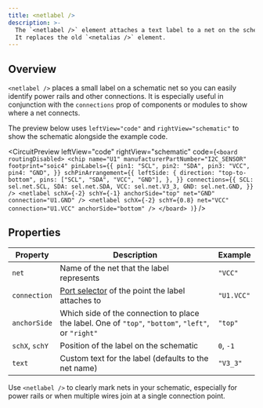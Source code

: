 ```yaml
---
title: <netlabel />
description: >-
  The `<netlabel />` element attaches a text label to a net on the schematic.
  It replaces the old `<netalias />` element.
---
```


## Overview

`<netlabel />` places a small label on a schematic net so you can easily
identify power rails and other connections. It is especially useful in
conjunction with the `connections` prop of components or modules to
show where a net connects.


The preview below uses `leftView="code"` and `rightView="schematic"` to show the
schematic alongside the example code.

<CircuitPreview
  leftView="code"
  rightView="schematic"
  code={`
      <board routingDisabled>
        <chip
          name="U1"
          manufacturerPartNumber="I2C_SENSOR"
          footprint="soic4"
          pinLabels={{
            pin1: "SCL",
            pin2: "SDA",
            pin3: "VCC",
            pin4: "GND",
          }}
          schPinArrangement={{
            leftSide: {
              direction: "top-to-bottom",
              pins: ["SCL", "SDA", "VCC", "GND"],
            },
          }}
          connections={{
            SCL: sel.net.SCL,
            SDA: sel.net.SDA,
            VCC: sel.net.V3_3,
            GND: sel.net.GND,
          }}
        />
        <netlabel
          schX={-2}
          schY={-1}
          anchorSide="top"
          net="GND"
          connection="U1.GND"
        />
        <netlabel
          schX={-2}
          schY={0.8}
          net="VCC"
          connection="U1.VCC"
          anchorSide="bottom"
        />
      </board>
    )
  `}
/>

## Properties

| Property | Description | Example |
| -------- | ----------- | ------- |
| `net` | Name of the net that the label represents | `"VCC"` |
| `connection` | [Port selector](../guides/tscircuit-essentials/port-and-net-selectors.md) of the point the label attaches to | `"U1.VCC"` |
| `anchorSide` | Which side of the connection to place the label. One of `"top"`, `"bottom"`, `"left"`, or `"right"` | `"top"` |
| `schX`, `schY` | Position of the label on the schematic | `0`, `-1` |
| `text` | Custom text for the label (defaults to the net name) | `"V3_3"` |

Use `<netlabel />` to clearly mark nets in your schematic, especially for
power rails or when multiple wires join at a single connection point.
